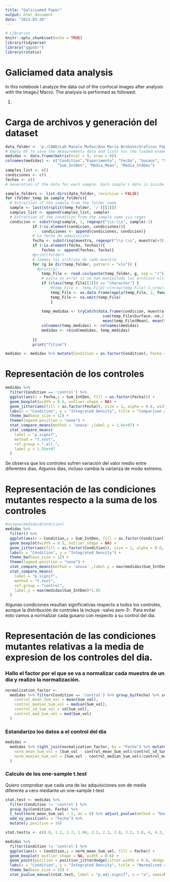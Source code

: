 ```yaml
---
title: "Galiciamed Paper"
output: html_document
date: "2023-03-20"
---
```

```r
# Libraries
knitr::opts_chunk$set(echo = TRUE)
library(tidyverse)
library("ggpubr")
library(rstatix)
```



# Galiciamed data analysis

In this notebook I analyze the data out of the confocal images after analysis with the ImageJ Macro. The analysis is performed as followed:

1. 





# Carga de archivos y generación del dataset

```r
data_folder <- 'p:/CABD/Lab Manolo Muñoz/Ana Maria Brokate/Graficas Paper/datos'
# Empty DF to save the measurements data and lists for the loaded elements
medidas <- data.frame(matrix(ncol = 9, nrow = 0))
colnames(medidas) <- c("Condition","Experimento", "Fecha", "Gusano", "Sum_vol", "Sum_Surface",
                       "Sum_IntDen", "Media_Mean", "Media_StdDev")
samples_list <- c()
condiciones <- c()
fechas <- c()
# Generation of the data for each sample. Each sample's data is inside a folder, then each folder inside the data folder is processed

sample_folders <- list.dirs(data_folder, recursive = FALSE)
for (folder_temp in sample_folders){
  # Extraction of the sample from the folder name
  sample <- last(strsplit(temp_folder, '/')[[1]])
  samples_list <- append(samples_list, sample)
  # Extraction of the condition from the sample name via regex
  condicion <- substring(sample, 1, regexpr("\\s-\\s", sample)-1)
            if (!is.element(condicion, condiciones)){
                condiciones <- append(condiciones, condicion)}
            # La fecha de adquisición
            fecha <- substring(muestra, regexpr("\\s-\\s", muestra)+3)
            if (!is.element(fecha, fechas)){
                fechas <- append(fechas, fecha)}
            #print(folder)
            # leemos los archivos de cada muestra
            for (g in dir(temp_folder, pattern = "xls")) {
              #print(g)
                temp_File <- read.csv(paste(temp_folder, g, sep = "/"), header = TRUE, sep = "\t", dec = ".", fill = TRUE)[,c(1,2,3,6,7,8)]
                # evita un error si se han manipulado los archivos xls
                if (class(temp_File[[1]]) == "character") {
                    #temp_File <- temp_File[-c(nrow(temp_File)-1,nrow(temp_File)),]
                    temp_File <- as.data.frame(apply(temp_File, 2, function(x) as.numeric(x)))
                    temp_File <- na.omit(temp_File)
                    }
                
                temp_medidas <- tryCatch(data.frame(condicion, muestra, fecha, g,  sum(temp_File$Volume..nm.3.),
                                           sum(temp_File$Surface..nm.2.), sum(temp_File$IntDen),
                                           mean(temp_File$Mean), mean(temp_File$StdDev)), error = function(e) print(paste(folder,"--",g))) 
                colnames(temp_medidas) <- colnames(medidas)
                medidas <- rbind(medidas, temp_medidas)
                
            }}
            print("fitino")
```

```r
medidas <- medidas %>% mutate(Condition = as.factor(Condition), Fecha = as.factor(Fecha)) %>% mutate(Condition = relevel(Condition, ref = 'control'))
```


# Representación de los controles


```r

medidas %>%
  filter(Condition == 'control') %>%
  ggplot(aes(x = Fecha,y = Sum_IntDen, fill = as.factor(Fecha))) + 
  geom_boxplot(width = 0.5, outlier.shape = NA) +
  geom_jitter(aes(fill = as.factor(Fecha)), size = 1, alpha = 0.6, width = 0.18) +
  labs(x = "Condition", y = "Integrated Density", title = "Comparison among controls adquired in different days") +
  theme_bw(base_size = 12) +
  theme(legend.position = "none") +
  stat_compare_means(method = 'anova' ,label.y = 1.6e+07) +
  stat_compare_means(
    label = "p.signif",
    method = "t.test",
    ref.group = ".all.",
    label.y = 1.55e+07
  )

```

Se observa que los controles sufren variación del valor medio entre diferentes dias. Algunos dias, incluso cambia la varianza de modo extremo.

# Representación de las condiciones mutantes respecto a la suma de los controles

```r
#unique(medidas$Condition)
medidas %>%
  filter() %>%
  ggplot(aes(x = Condition,y = Sum_IntDen, fill = as.factor(Condition))) +
  geom_boxplot(width = 0.5, outlier.shape = NA) +
  geom_jitter(aes(fill = as.factor(Condition)), size = 1, alpha = 0.6, width = 0.2) +
  labs(x = "Condition", y = "Integrated Density") +
  theme_bw(base_size = 12) +
  theme(legend.position = "none") +
  stat_compare_means(method = 'anova' ,label.y = max(medidas$Sum_IntDen)*1.15) +
  stat_compare_means(
    label = "p.signif",
    method = "t.test",
    ref.group = "control",
    label.y = max(medidas$Sum_IntDen)*1.05
  )

```
Algunas condiciones resultan significativas respecto a todos los controles, aunque la distribución de controles la incluye -salvo asm-3-. Para evitar esto vamos a normalizar cada gusano con respecto a su control del dia.

# Representación de las condiciones mutantes relativas a la media de expresion de los controles del dia.

### Hallo el factor por el que se va a normalizar cada muestra de un dia y realizo la normalización.
```r

normalization_factor <-
  medidas %>% filter(Condition == 'control') %>% group_by(Fecha) %>% summarise(
    control_mean_Sum_vol = mean(Sum_vol),
    control_median_Sum_vol = median(Sum_vol),
    control_sd_Sum_vol = sd(Sum_vol),
    control_mad_Sum_vol = mad(Sum_vol)
  )
```
### Estandarizo los datos a el control del dia
```r
medidas <-
  medidas %>% right_join(normalization_factor, by = "Fecha") %>% mutate(
    norm_mean_Sum_vol = (Sum_vol - control_mean_Sum_vol)/control_sd_Sum_vol,
    norm_median_Sum_vol = (Sum_vol - control_median_Sum_vol)/control_mad_Sum_vol
  )
```
### Calculo de los one-sample t.test
Quiero comprobar que cada una de las adquisiciones son de media diferente a cero mediante un one-sample t-test
```r

stat.test <- medidas %>%
  filter(Condition != 'control') %>%
  group_by(Condition, Fecha) %>%
  t_test(norm_mean_Sum_vol ~ 1, mu = 0) %>% adjust_pvalue(method = "bonferroni") %>% add_significance("p.adj") %>%
  add_xy_position(x = "Fecha") %>%
  mutate(y.position = 16) 

```

```r
stat.test$x <- c(0.9, 1.2, 1.7, 1.90, 2.1, 2.3, 2.8, 3.2, 3.8, 4, 4.2, 4.8, 5.2, 5.8, 6, 6.2, 6.8, 7, 7.2, 7.7, 7.9, 8.1, 8.3, 8.8, 9, 9.2, 9.8, 10, 10.2, 10.8, 11.2)

medidas %>%
  filter(Condition != 'control') %>%
  ggplot(aes(x = Condition,y = norm_mean_Sum_vol, fill = Fecha)) +
  geom_boxplot( outlier.shape = NA, width = 0.6) +
  geom_point(position = position_jitterdodge(jitter.width = 0.8, dodge.width = 0.6), size =1, alpha=0.6) +
  labs(x = "Condition", y = "Integrated Density", title = "Normalized change in expression with respect own control") +
  theme_bw(base_size = 15) +
  stat_pvalue_manual(stat.test, label = "p.adj.signif", x = "x", xmax=NULL)

```




